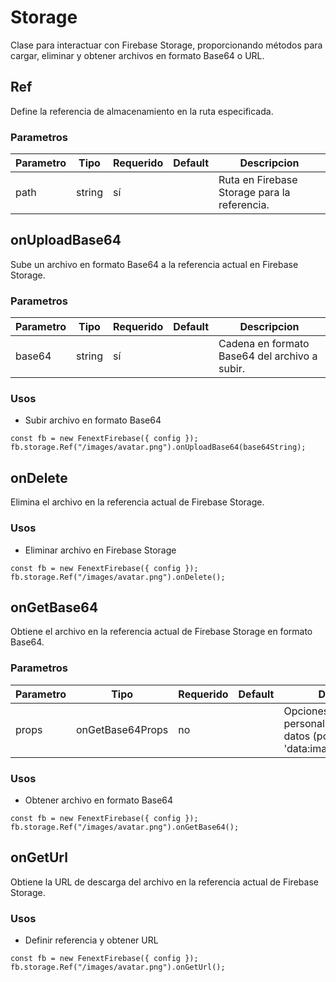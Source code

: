 # Storage

Clase para interactuar con Firebase Storage, proporcionando métodos para cargar, eliminar y obtener archivos en formato Base64 o URL.

## Ref

Define la referencia de almacenamiento en la ruta especificada.

### Parametros

| Parametro | Tipo   | Requerido | Default | Descripcion                                  |
| --------- | ------ | --------- | ------- | -------------------------------------------- |
| path      | string | sí        |         | Ruta en Firebase Storage para la referencia. |

## onUploadBase64

Sube un archivo en formato Base64 a la referencia actual en Firebase Storage.

### Parametros

| Parametro | Tipo   | Requerido | Default | Descripcion                                   |
| --------- | ------ | --------- | ------- | --------------------------------------------- |
| base64    | string | sí        |         | Cadena en formato Base64 del archivo a subir. |

### Usos

- Subir archivo en formato Base64

```tsx copy
const fb = new FenextFirebase({ config });
fb.storage.Ref("/images/avatar.png").onUploadBase64(base64String);
```

## onDelete

Elimina el archivo en la referencia actual de Firebase Storage.

### Usos

- Eliminar archivo en Firebase Storage

```tsx copy
const fb = new FenextFirebase({ config });
fb.storage.Ref("/images/avatar.png").onDelete();
```

## onGetBase64

Obtiene el archivo en la referencia actual de Firebase Storage en formato Base64.

### Parametros

| Parametro | Tipo             | Requerido | Default | Descripcion                                                                             |
| --------- | ---------------- | --------- | ------- | --------------------------------------------------------------------------------------- |
| props     | onGetBase64Props | no        |         | Opciones para personalizar el formato de datos (por defecto: 'data:image/png;base64,'). |

### Usos

- Obtener archivo en formato Base64

```tsx copy
const fb = new FenextFirebase({ config });
fb.storage.Ref("/images/avatar.png").onGetBase64();
```

## onGetUrl

Obtiene la URL de descarga del archivo en la referencia actual de Firebase Storage.

### Usos

- Definir referencia y obtener URL

```tsx copy
const fb = new FenextFirebase({ config });
fb.storage.Ref("/images/avatar.png").onGetUrl();
```

